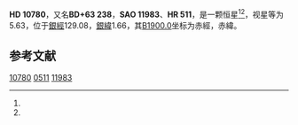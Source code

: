 {{Starbox begin
| name = HD 10780
}}
{{Starbox observe
| epoch = [[J2000.0|J2000.0]]
| constell = {{星座名待查}}<ref name=SIMBAD>{{cite web
 | url=http://simbad.u-strasbg.fr/simbad/sim-id?Ident=HR+511
 | title=Pulsating variable Star
 | publisher=Centre de Données astronomiques de Strasbourg
 | work=SIMBAD
 | accessdate=2012-07-13
 | archive-date=2019-08-09
 | archive-url=https://web.archive.org/web/20190809081641/http://simbad.u-strasbg.fr/simbad/sim-id?Ident=HR+511
 | dead-url=no
 }}</ref><ref name=DATA>{{cite web
 | url=http://vizier.u-strasbg.fr/viz-bin/VizieR-5?-out.add=.&-source=5050&-corr=PK=HR&-out.max=9999&HR=511
 | title=VizieR Detailed Page
 | accessdate=2012-07-13
 | archive-date=2016-03-05
 | archive-url=https://web.archive.org/web/20160305041835/http://vizier.u-strasbg.fr/viz-bin/VizieR-5?-out.add=.&-source=5050&-corr=PK=HR&-out.max=9999&HR=511
 | dead-url=no
 }}</ref>
| 星官 = 
| ra = {{RA|1|47|44.8}}<ref name=SIMBAD /><ref name=DATA />
| dec = {{DEC|+63|51|8}}<ref name=SIMBAD /><ref name=DATA />
| appmag_v = 5.63<ref name=SIMBAD /><ref name=DATA />
}}
{{Starbox character
| class = K0V<ref name=SIMBAD /><ref name=DATA />
| b-v = 0.81<ref name=SIMBAD /><ref name=DATA />
| u-b = 0.4<ref name=SIMBAD /><ref name=DATA />
| r-i = 0.39<ref name=SIMBAD /><ref name=DATA />
| variable = 
}}
{{Starbox astrometry
| radial_v = 0.4
| prop_mo_ra = 3
| parallax = 0.107
| p_error = 
}}
{{Starbox catalog
| names =BD+63 238，[[SAO星表|SAO]] 11983，[[HD星表|HD]] 10780，[[HR星表|HR]] 511}}
{{Starbox reference |Simbad=HR+511}}
{{Starbox end}}

'''HD 10780'''，又名'''BD+63 238'''，'''SAO 11983'''、'''HR 511'''，是一颗恒星<ref name=SIMBAD /><ref name=DATA />，视星等为5.63，位于[[銀道座標系|銀經]]129.08，[[銀道座標系|銀緯]]1.66，其[[B1900.0|B1900.0]]坐标为赤經{{RA|1|40|30.5}}，赤緯{{DEC|+63|1.66|32}}。

== 参考文献 ==
{{reflist}}

{{star-stub}}

[[Category:HD和HDE天體|10780]]
[[Category:HR天體|0511]]
[[Category:SAO天體|11983]]
